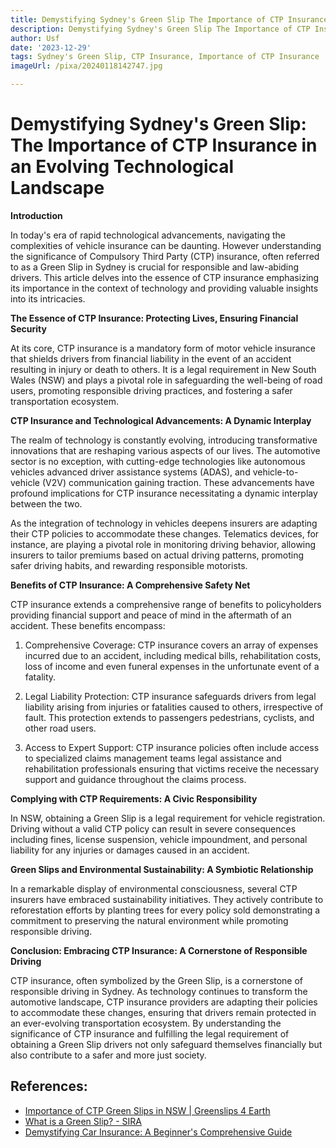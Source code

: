 ```yaml
---
title: Demystifying Sydney's Green Slip The Importance of CTP Insurance
description: Demystifying Sydney's Green Slip The Importance of CTP Insurance
author: Usf
date: '2023-12-29'
tags: Sydney's Green Slip, CTP Insurance, Importance of CTP Insurance
imageUrl: /pixa/20240118142747.jpg

---
```

# Demystifying Sydney's Green Slip:  The Importance of CTP Insurance in an Evolving Technological Landscape

**Introduction**

In today's era  of rapid technological advancements, navigating the  complexities of vehicle insurance can be daunting. However understanding the  significance of Compulsory Third Party (CTP) insurance, often referred to as a Green Slip in Sydney is  crucial for responsible and law-abiding drivers. This article delves  into the essence of CTP insurance emphasizing  its importance  in  the context of technology and providing valuable insights into its intricacies.

**The Essence of CTP Insurance: Protecting Lives, Ensuring Financial Security**

At its  core, CTP insurance is a mandatory form of motor vehicle insurance that shields drivers from financial liability  in the event of an accident resulting in injury or death  to others. It is a legal requirement in New South Wales (NSW) and plays a pivotal  role in safeguarding the well-being of road users, promoting responsible driving  practices, and fostering a safer  transportation ecosystem.

**CTP Insurance and Technological Advancements: A Dynamic Interplay**

The realm  of technology is constantly evolving, introducing transformative innovations that are reshaping various aspects  of our lives. The automotive sector is no exception, with cutting-edge technologies like autonomous vehicles advanced  driver assistance systems (ADAS), and vehicle-to-vehicle (V2V) communication gaining traction. These advancements have profound implications  for CTP insurance necessitating a dynamic interplay between the two.

As the integration  of technology in vehicles  deepens  insurers are  adapting their CTP policies  to accommodate these changes. Telematics devices,  for instance, are playing a pivotal role  in monitoring driving behavior, allowing insurers  to tailor premiums based on actual driving patterns, promoting safer driving habits, and rewarding responsible motorists.

**Benefits  of  CTP Insurance: A Comprehensive  Safety Net**

CTP insurance  extends a comprehensive range  of benefits to policyholders  providing  financial support and peace of mind in the aftermath of an accident. These benefits encompass:

1. Comprehensive Coverage: CTP insurance covers an array of expenses  incurred due to an accident, including medical bills, rehabilitation  costs, loss of  income and  even funeral expenses  in the unfortunate event of a fatality.

2. Legal Liability Protection: CTP  insurance safeguards drivers from legal liability arising from injuries or fatalities caused to  others, irrespective of fault. This protection extends to passengers pedestrians, cyclists, and other road users.

3.  Access to Expert Support: CTP insurance policies often include access to specialized claims management teams legal assistance and rehabilitation professionals ensuring that  victims receive the  necessary support and guidance throughout the claims  process.

**Complying with CTP Requirements: A Civic Responsibility**

In NSW, obtaining a Green  Slip is  a legal requirement for vehicle registration. Driving without a valid CTP policy can result in severe consequences including fines, license suspension, vehicle impoundment, and personal liability for  any injuries or damages caused in an accident.

**Green Slips and Environmental Sustainability: A  Symbiotic Relationship**

In a remarkable display of environmental consciousness, several CTP insurers have embraced sustainability initiatives. They actively contribute to reforestation efforts by planting trees for every policy  sold demonstrating a commitment to preserving the natural environment while promoting responsible driving.

**Conclusion: Embracing CTP Insurance: A  Cornerstone of Responsible Driving**

CTP  insurance, often symbolized by the Green Slip, is a cornerstone of  responsible driving in Sydney. As technology continues to transform the automotive landscape,  CTP insurance providers are adapting their policies to accommodate these changes, ensuring that drivers remain protected in an ever-evolving transportation ecosystem. By understanding the significance of CTP insurance and fulfilling the legal requirement of obtaining a Green Slip drivers not only  safeguard themselves financially but also contribute  to a safer and more just society.

## References:
- [Importance of CTP Green Slips in NSW | Greenslips 4 Earth](https://greenslips4earth.com.au/importance-of-ctp-greenslips-new-south-wales/)
- [What is a Green Slip? - SIRA](https://www.sira.nsw.gov.au/insurance-coverage/CTP-insurance-Green-Slips/what-is-a-green-slip)
- [Demystifying Car Insurance: A Beginner's Comprehensive Guide](https://www.toolify.ai/ai-news/demystifying-car-insurance-a-beginners-comprehensive-guide-185571)
